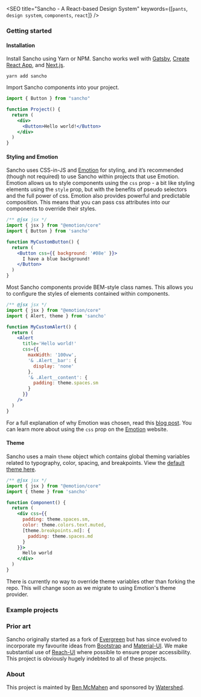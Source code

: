 
<SEO
  title="Sancho - A React-based Design System"
  keywords={[`pants`, `design system`, `components`, `react`]}
/>


### Getting started

#### Installation

Install Sancho using Yarn or NPM. Sancho works well with [Gatsby](https://www.gatsbyjs.org/), [Create React App](https://github.com/facebook/create-react-app), and [Next.js](https://github.com/zeit/next.js/).

```
yarn add sancho
```

Import Sancho components into your project.

```.jsx
import { Button } from "sancho"

function Project() {
  return (
    <div>
      <Button>Hello world!</Button>
    </div>
  )
}
```

#### Styling and Emotion

Sancho uses CSS-in-JS and [Emotion](https://emotion.sh/docs/introduction) for styling, and it’s recommended (though not required) to use Sancho within projects that use Emotion. Emotion allows us to style components using the `css` prop - a bit like styling elements using the `style` prop, but with the benefits of pseudo selectors and the full power of css. Emotion also provides powerful and predictable composition. This means that you can pass css attributes into our components to override their styles.

```.jsx
/** @jsx jsx */
import { jsx } from "@emotion/core"
import { Button } from 'sancho'

function MyCustomButton() {
  return (
    <Button css={{ background: '#08e' }}>
      I have a blue background!
    </Button>
  )
}
```

Most Sancho components provide BEM-style class names. This allows you to configure the styles of elements contained within components.

```.jsx
/** @jsx jsx */
import { jsx } from "@emotion/core"
import { Alert, theme } from 'sancho'

function MyCustomAlert() {
  return (
    <Alert
      title='Hello world!'
      css={{
        maxWidth: '100vw',
        '& .Alert__bar': {
          display: 'none'
        },
        '& .Alert__content': {
          padding: theme.spaces.sm
        }
      }}
    />
  )
}
```

For a full explanation of why Emotion was chosen, read this [blog post](https://benmcmahen.com/why-i-choose-emotion/). You can learn more about using the `css` prop on the [Emotion](https://emotion.sh/docs/css-prop) website.

#### Theme

Sancho uses a main `theme` object which contains global theming variables related to typography, color, spacing, and breakpoints. View the [default theme here](https://github.com/bmcmahen/sancho/blob/master/src/Theme/index.ts).

```.jsx
/** @jsx jsx */
import { jsx } from "@emotion/core"
import { theme } from 'sancho'

function Component() {
  return (
    <div css={{
      padding: theme.spaces.sm,
      color: theme.colors.text.muted,
      [theme.breakpoints.md]: {
        padding: theme.spaces.md
      }
    }}>
      Hello world
    </div>
  )
}
```

There is currently no way to override theme variables other than forking the repo. This will change soon as we migrate to using Emotion's theme provider.

### Example projects

<Examples />

### Prior art

Sancho originally started as a fork of [Evergreen](https://evergreen.segment.com/) but has since evolved to incorporate my favourite ideas from [Bootstrap](https://getbootstrap.com/) and [Material-UI](https://material-ui.com/). We make substantial use of [Reach-UI](https://github.com/reach/reach-ui) where possible to ensure proper accessibility. This project is obviously hugely indebted to all of these projects.

### About

This project is mainted by [Ben McMahen](http://benmcmahen.com) and sponsored by [Watershed](http://www.watershed-ed.org).
